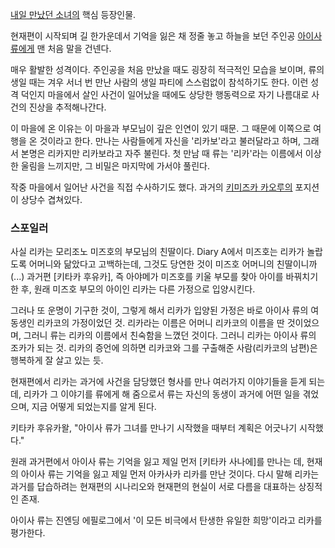 [[내일 만났던 소녀]]의 핵심 등장인물.

현재편이 시작되며 길 한가운데서 기억을 잃은 채 정줄 놓고 하늘을 보던 주인공 [[아이사 류]]에게 맨 처음 말을 건넨다.

매우 활발한 성격이다. 주인공을 처음 만났을 때도 굉장히 적극적인 모습을 보이며, 류의 생일 때는 겨우 서너 번 만난 사람의 생일 파티에 스스럼없이 참석하기도 한다. 이런 성격 덕인지 마을에서 살인 사건이 일어났을 때에도 상당한 행동력으로 자기 나름대로 사건의 진상을 추적해나간다.

이 마을에 온 이유는 이 마을과 부모님이 깊은 인연이 있기 때문. 그 때문에 이쪽으로 여행을 온 것이라고 한다. 만나는 사람들에게 자신을 '리카보'라고 불러달라고 하며, 그래서 본명은 리카지만 리카보라고 자주 불린다. 첫 만남 때 류는 '리카'라는 이름에서 이상한 울림을 느끼지만, 그 비밀은 마지막에 가서야 풀린다.

작중 마을에서 일어난 사건을 직접 수사하기도 했다. 과거의 [[키미즈카 카오루]]의 포지션이 상당수 겹쳐있다.

=== 스포일러 ===
사실 리카는 모리조노 미즈호의 부모님의 친딸이다. Diary A에서 미즈호는 리카가 놀랍도록 어머니와 닮았다고 고백하는데, 그것도 당연한 것이 미즈호 어머니의 친딸이니까 (...) 과거편 [키타카 후유카], 즉 아야메가 미즈호를 키울 부모를 찾아 아이를 바꿔치기 한 후, 원래 미즈호 부모의 아이인 리카는 다른 가정으로 입양시킨다.

그러나 또 운명이 기구한 것이, 그렇게 해서 리카가 입양된 가정은 바로 아이사 류의 여동생인 리카코의 가정이었던 것. 리카라는 이름은 어머니 리카코의 이름을 딴 것이었으며, 그러니 류는 리카의 이름에서 친숙함을 느꼈던 것이다. 그러니 리카는 아이사 류의 조카가 되는 것. 리카의 증언에 의하면 리카코와 그를 구출해준 사람(리카코의 남편)은 행복하게 잘 살고 있는 듯.

현재편에서 리카는 과거에 사건을 담당했던 형사를 만나 여러가지 이야기들을 듣게 되는데, 리카가 그 이야기를 류에게 해 줌으로서 류는 자신의 동생이 과거에 어떤 일을 겪었으며, 지금 어떻게 되었는지를 알게 된다.

키타카 후유카왈, "아이사 류가 그녀를 만나기 시작했을 때부터 계획은 어긋나기 시작했다."

원래 과거편에서 아이사 류는 기억을 잃고 제일 먼저 [키타카 사나에]를 만나는 데, 현재의 아이사 류는 기억을 잃고 제일 먼저 아카사카 리카를 만난 것이다. 다시 말해 리카는 과거를 답습하려는 현재편의 시나리오와 현재편의 현실이 서로 다름을 대표하는 상징적인 존재.

아이사 류는 진엔딩 에필로그에서 '이 모든 비극에서 탄생한 유일한 희망'이라고 리카를 평가한다.
